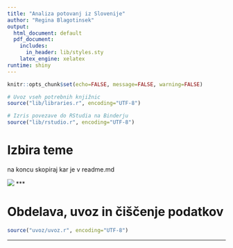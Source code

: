 ```yaml
---
title: "Analiza potovanj iz Slovenije"
author: "Regina Blagotinsek"
output:
  html_document: default
  pdf_document:
    includes:
      in_header: lib/styles.sty
    latex_engine: xelatex
runtime: shiny
---
```


```r
knitr::opts_chunk$set(echo=FALSE, message=FALSE, warning=FALSE)

# Uvoz vseh potrebnih knjižnic
source("lib/libraries.r", encoding="UTF-8")
```

```r
# Izris povezave do RStudia na Binderju
source("lib/rstudio.r", encoding="UTF-8")
```

# Izbira teme

na koncu skopiraj kar je v readme.md

![](slike/brnik.jpg)
***

# Obdelava, uvoz in čiščenje podatkov

```r
source("uvoz/uvoz.r", encoding="UTF-8")
```



***

